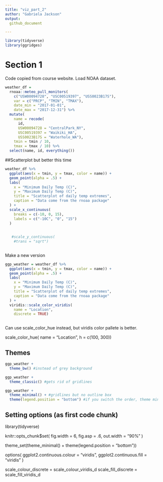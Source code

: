 ```yaml
---
title: "viz_part_2"
author: "Gabriela Jackson"
output: 
  github_document

---
```


```r
library(tidyverse)
library(ggridges)
```

# Section 1
 Code copied from course website. Load NOAA dataset.

```r
weather_df = 
  rnoaa::meteo_pull_monitors(
    c("USW00094728", "USC00519397", "USS0023B17S"),
    var = c("PRCP", "TMIN", "TMAX"), 
    date_min = "2017-01-01",
    date_max = "2017-12-31") %>%
  mutate(
    name = recode(
      id, 
      USW00094728 = "CentralPark_NY", 
      USC00519397 = "Waikiki_HA",
      USS0023B17S = "Waterhole_WA"),
    tmin = tmin / 10,
    tmax = tmax / 10) %>%
  select(name, id, everything())
```
##Scatterplot but better this time
```r
weather_df %>% 
  ggplot(aes(x = tmin, y = tmax, color = name)) +
  geom_point(alpha = .5) +
  labs(
    x = "Minimum Daily Temp (C)",
    y = "Maximum Daily Temp (C)", 
    title = "Scatterplot of daily temp extremes",
    caption = "Data come from the rnoaa package"
  ) +
  scale_x_continuous(
    breaks = c(-10, 0, 15),
    labels = c("-10C", "0", "15")
  )
 
  
   #scale_y_continuous(
    #trans = "sqrt")
  
```
Make a new version
```r

ggp_weather = weather_df %>% 
  ggplot(aes(x = tmin, y = tmax, color = name)) +
  geom_point(alpha = .5) +
  labs(
    x = "Minimum Daily Temp (C)",
    y = "Maximum Daily Temp (C)", 
    title = "Scatterplot of daily temp extremes",
    caption = "Data come from the rnoaa package"
  ) +
  viridis::scale_color_viridis(
    name = "Location",
    discrete = TRUE)
  
```
Can use scale_color_hue instead, but viridis color pallete is better. 

scale_color_hue(
    name = "Location", h = c(100, 300))
  
## Themes
```r
ggp_weather +
  theme_bw() #instead of grey background

ggp_weather +
  theme_classic() #gets rid of gridlines

ggp_weather + 
  theme_minimal() + #gridlines but no outline box 
  theme(legend.position = "bottom") #if you switch the order, theme minimal will override the legend position

```
## Setting options (as first code chunk)

library(tidyverse)

knitr::opts_chunk$set(
  fig.width = 6,
  fig.asp = .6,
  out.width = "90%"
)

theme_set(theme_minimal() + theme(legend.position = "bottom"))

options(
  ggplot2.continuous.colour = "viridis",
  ggplot2.continuous.fill = "viridis"
)

scale_colour_discrete = scale_colour_viridis_d
scale_fill_discrete = scale_fill_viridis_d

